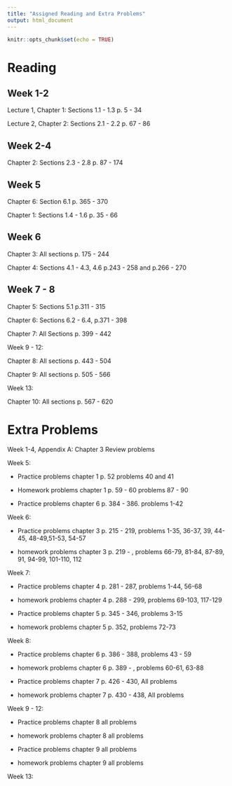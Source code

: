```yaml
---
title: "Assigned Reading and Extra Problems"
output: html_document
---
```


```r
knitr::opts_chunk$set(echo = TRUE)
```
# Reading

## Week 1-2
Lecture 1, Chapter 1: Sections 1.1 - 1.3 p. 5 - 34

Lecture 2, Chapter 2: Sections 2.1 - 2.2 p. 67 - 86

## Week 2-4
Chapter 2: Sections 2.3 - 2.8 p. 87 - 174

## Week 5
Chapter 6: Section 6.1 p. 365 - 370

Chapter 1: Sections 1.4 - 1.6 p. 35 - 66 

## Week 6

Chapter 3: All sections p. 175 - 244

Chapter 4: Sections 4.1 - 4.3, 4.6 p.243 - 258 and p.266 - 270 

## Week 7 - 8

Chapter 5: Sections 5.1 p.311 - 315

Chapter 6: Sections 6.2 - 6.4, p.371 - 398

Chapter 7: All Sections p. 399 - 442

Week 9 - 12: 

Chapter 8: All sections p. 443 - 504

Chapter 9: All sections p. 505 - 566

Week 13:

Chapter 10: All sections p. 567 - 620
 
 
# Extra Problems
Week 1-4, Appendix A: Chapter 3 Review problems
 
Week 5: 

  * Practice problems chapter 1 p. 52 problems 40 and 41

  * Homework problems chapter 1 p. 59 - 60 problems 87 - 90

  * Practice problems chapter 6 p. 384 - 386. problems 1-42
  
Week 6: 

  * Practice problems chapter 3 p. 215 - 219, problems 1-35, 36-37, 39, 44-45, 48-49,51-53, 54-57
  
  * homework problems chapter 3 p. 219 - , problems 66-79, 81-84, 87-89, 91, 94-99, 101-110, 112
  
Week 7:

  * Practice problems chapter 4 p. 281 - 287, problems 1-44, 56-68
  
  * homework problems chapter 4 p. 288 - 299, problems 69-103, 117-129
  
  * Practice problems chapter 5 p. 345 - 346, problems 3-15
  
  * homework problems chapter 5 p. 352, problems 72-73

  
Week 8:

  * Practice problems chapter 6 p. 386 - 388, problems 43 - 59

  * homework problems chapter 6 p. 389 - , problems 60-61, 63-88
  
  * Practice problems chapter 7 p. 426 - 430, All problems

  * homework problems chapter 7 p. 430 - 438, All problems 
  
Week 9 - 12: 

  * Practice problems chapter 8 all problems

  * homework problems chapter 8 all problems
  
  * Practice problems chapter 9 all problems

  * homework problems chapter 9 all problems 
  
Week 13:
